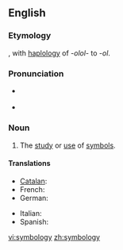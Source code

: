 ==English==

===Etymology===
{{suffix|symbol|ology}}, with [[haplology]] of ''-olol-'' to ''-ol''.

===Pronunciation===
*{{a|GenAm}} {{IPA|[sɪmˈbɑlədʒi]}}
*{{a|RP}} {{IPA|[sɪmˈbɒlədʒi]}}

===Noun===
{{en-noun|-}}

# The [[study]] or [[use]] of [[symbol]]s.

====Translations====
{{trans-top|study of symbols}}
* [[Catalan]]: {{t|ca|simbologia|f}}
* French: {{t|fr|symbologie|f}}
* German: {{t|de|Symbologie|f}}
{{trans-mid}}
* Italian: {{t-|it|simbologia|f}}
* Spanish: {{t|es|simbología|f}}
{{trans-bottom}}

[[vi:symbology]]
[[zh:symbology]]